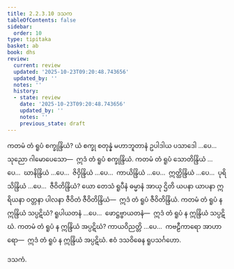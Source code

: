 ```yaml
---
title: 2.2.3.10 ဒသက
tableOfContents: false
sidebar:
  order: 10
type: tipitaka
basket: ab
book: dhs
review:
  current: review
  updated: '2025-10-23T09:20:48.743656'
  updated_by: ''
  notes: ''
  history:
  - state: review
    date: '2025-10-23T09:20:48.743656'
    updated_by: ''
    notes: ''
    previous_state: draft
---
```



<ReviewStatus review={frontmatter.review} showDetails={true} />

<HypothesisAnnotation frontmatter={frontmatter} />

<DynamicBreadcrumb />

<Division number="978" book="dhs" e="ch" v="29" p="203">

<Paragraph number="1640" book="dhs">
ကတမံ တံ ရူပံ စက္ခုန္ဒြိယံ? ယံ စက္ခု စတုန္နံ မဟာဘူတာနံ ဥပါဒါယ ပသာဒေါ …ပေ…  သုညော ဂါမောပေသော—  ဣဒံ တံ ရူပံ စက္ခုန္ဒြိယံ.
</Paragraph>

</Division>
<Division number="979" book="dhs" e="ch" v="29" p="203">

<Paragraph number="1641" book="dhs">
ကတမံ တံ ရူပံ သောတိန္ဒြိယံ …ပေ…  ဃာနိန္ဒြိယံ …ပေ…  ဇိဝှိန္ဒြိယံ …ပေ…  ကာယိန္ဒြိယံ …ပေ…  ဣတ္ထိန္ဒြိယံ …ပေ…  ပုရိသိန္ဒြိယံ …ပေ…  ဇီဝိတိန္ဒြိယံ? ယော တေသံ ရူပီနံ ဓမ္မာနံ အာယု ဌိတိ ယပနာ ယာပနာ ဣရိယနာ ဝတ္တနာ ပါလနာ ဇီဝိတံ ဇီဝိတိန္ဒြိယံ—  ဣဒံ တံ ရူပံ ဇီဝိတိန္ဒြိယံ.
</Paragraph>

</Division>
<Division number="980" book="dhs" e="ch" v="29" p="204">

<Paragraph number="1642" book="dhs">
ကတမံ တံ ရူပံ န ဣန္ဒြိယံ သပ္ပဋိဃံ? ရူပါယတနံ …ပေ…  ဖောဋ္ဌဗ္ဗာယတနံ—  ဣဒံ တံ ရူပံ န ဣန္ဒြိယံ သပ္ပဋိဃံ.
</Paragraph>

</Division>
<Division number="981" book="dhs" e="ch" v="29" p="204">

<Paragraph number="1643" book="dhs">
ကတမံ တံ ရူပံ န ဣန္ဒြိယံ အပ္ပဋိဃံ? ကာယဝိညတ္တိ …ပေ…  ကဗဠီကာရော အာဟာရော—  ဣဒံ တံ ရူပံ န ဣန္ဒြိယံ အပ္ပဋိဃံ.

</Paragraph>
</Division>

<Paragraph number="1644" type="center" book="dhs">
ဧဝံ ဒသဝိဓေန ရူပသင်္ဂဟော.

  
ဒသကံ.
</Paragraph>